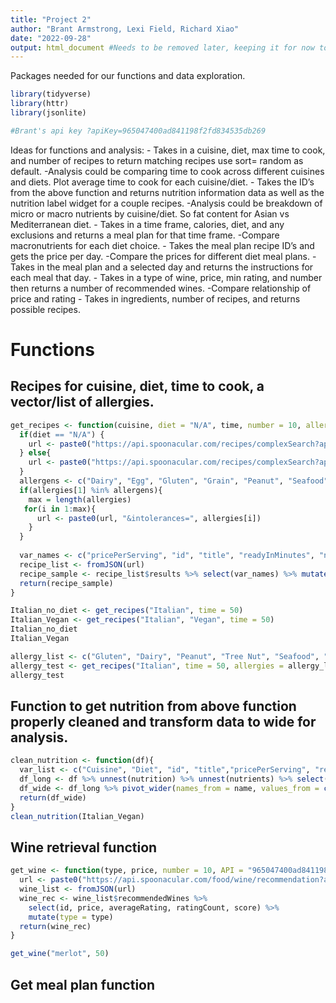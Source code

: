 ---
title: "Project 2"
author: "Brant Armstrong, Lexi Field, Richard Xiao"
date: "2022-09-28"
output: html_document #Needs to be removed later, keeping it for now to test how the file knits.
---

Packages needed for our functions and data exploration.
```{r, message=FALSE}
library(tidyverse)
library(httr)
library(jsonlite)

#Brant's api key ?apiKey=965047400ad841198f2fd834535db269
```

Ideas for functions and analysis:
- Takes in a cuisine, diet, max time to cook, and number of recipes to return matching recipes use sort= random as default. 
  -Analysis could be comparing time to cook across different cuisines and diets. Plot average time to cook for each cuisine/diet. 
- Takes the ID's from the above function and returns nutrition information data as well as the nutrition label widget for a couple recipes.
  -Analysis could be breakdown of micro or macro nutrients by cuisine/diet. So fat content for Asian vs Mediterranean diet.
- Takes in a time frame, calories, diet, and any exclusions and returns a meal plan for that time frame.
  -Compare macronutrients for each diet choice.
- Takes the meal plan recipe ID's and gets the price per day.
  -Compare the prices for different diet meal plans.
- Takes in the meal plan and a selected day and returns the instructions for each meal that day.
- Takes in a type of wine, price, min rating, and number then returns a number of recommended wines.
  -Compare relationship of price and rating
- Takes in ingredients, number of recipes, and returns possible recipes.

# **Functions**


## Recipes for cuisine, diet, time to cook, a vector/list of allergies.

```{r}
get_recipes <- function(cuisine, diet = "N/A", time, number = 10, allergies = "None", API = "965047400ad841198f2fd834535db269"){
  if(diet == "N/A") {
    url <- paste0("https://api.spoonacular.com/recipes/complexSearch?apiKey=", API, "&cuisine=", cuisine,"&maxReadyTime=", time, "&number=", number, "&sort=random&addRecipeNutrition=true")
  } else{
    url <- paste0("https://api.spoonacular.com/recipes/complexSearch?apiKey=", API, "&cuisine=", cuisine, "&diet=", diet,"&maxReadyTime=", time,"&number=", number, "&sort=random&addRecipeNutrition=true")
  }
  allergens <- c("Dairy", "Egg", "Gluten", "Grain", "Peanut", "Seafood", "Sesame", "Shellfish", "Soy", "Sulfite", "Tree Nut", "Wheat")
  if(allergies[1] %in% allergens){
    max = length(allergies)
   for(i in 1:max){
      url <- paste0(url, "&intolerances=", allergies[i])
    }
  }
  
  var_names <- c("pricePerServing", "id", "title", "readyInMinutes", "nutrition", "servings")
  recipe_list <- fromJSON(url)
  recipe_sample <- recipe_list$results %>% select(var_names) %>% mutate(Cuisine = cuisine, Diet = diet)
  return(recipe_sample)
}

Italian_no_diet <- get_recipes("Italian", time = 50)
Italian_Vegan <- get_recipes("Italian", "Vegan", time = 50)
Italian_no_diet
Italian_Vegan

allergy_list <- c("Gluten", "Dairy", "Peanut", "Tree Nut", "Seafood", "Shellfish")
allergy_test <- get_recipes("Italian", time = 50, allergies = allergy_list)
allergy_test
```


## Function to get nutrition from above function properly cleaned and transform data to wide for analysis.

```{r}
clean_nutrition <- function(df){
  var_list <- c("Cuisine", "Diet", "id", "title","pricePerServing", "readyInMinutes", "name", "amount", "unit", "servings" )
  df_long <- df %>% unnest(nutrition) %>% unnest(nutrients) %>% select(var_list)
  df_wide <- df_long %>% pivot_wider(names_from = name, values_from = c(amount, unit ))
  return(df_wide)
}
clean_nutrition(Italian_Vegan)
```

## Wine retrieval function
```{r}
get_wine <- function(type, price, number = 10, API = "965047400ad841198f2fd834535db269"){
  url <- paste0("https://api.spoonacular.com/food/wine/recommendation?apiKey=", API, "&wine=", type, "&maxPrice=", price, "&number=", number)
  wine_list <- fromJSON(url)
  wine_rec <- wine_list$recommendedWines %>% 
    select(id, price, averageRating, ratingCount, score) %>% 
    mutate(type = type)
  return(wine_rec)
}

get_wine("merlot", 50)

```

## Get meal plan function

```{r}

```

